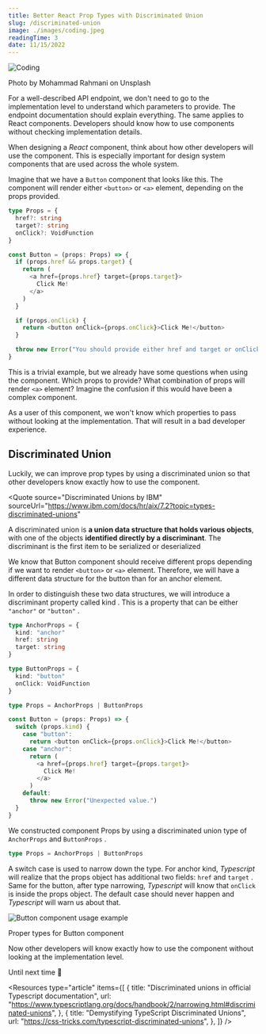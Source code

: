 ```yaml
---
title: Better React Prop Types with Discriminated Union
slug: /discriminated-union
image: ./images/coding.jpeg
readingTime: 3
date: 11/15/2022
---
```


<Intro
  title={props.pageContext.frontmatter.title}
  readingTime={props.pageContext.frontmatter.readingTime}
  date={props.pageContext.frontmatter.date}
/>

![Coding](./images/coding.jpeg)

<PhotoCaption>Photo by Mohammad Rahmani on Unsplash</PhotoCaption>

For a well-described API endpoint, we don't need to go to the implementation level to understand which parameters to provide.
The endpoint documentation should explain everything.
The same applies to React components.
Developers should know how to use components without checking implementation details.

When designing a _React_ component, think about how other developers will use the component.
This is especially important for design system components that are used across the whole system.

Imagine that we have a `Button` component that looks like this.
The component will render either `<button>` or `<a>` element, depending on the props provided.

```ts
type Props = {
  href?: string
  target?: string
  onClick?: VoidFunction
}

const Button = (props: Props) => {
  if (props.href && props.target) {
    return (
      <a href={props.href} target={props.target}>
        Click Me!
      </a>
    )
  }

  if (props.onClick) {
    return <button onClick={props.onClick}>Click Me!</button>
  }

  throw new Error("You should provide either href and target or onClick prop.")
}
```

This is a trivial example, but we already have some questions when using the component.
Which props to provide? What combination of props will render `<a>` element?
Imagine the confusion if this would have been a complex component.

As a user of this component, we won't know which properties to pass without looking at the implementation.
That will result in a bad developer experience.

## Discriminated Union

Luckily, we can improve prop types by using a discriminated union so that other developers know exactly how to use the component.

<Quote
  source="Discriminated Unions by IBM"
  sourceUrl="https://www.ibm.com/docs/hr/aix/7.2?topic=types-discriminated-unions"
>
  A discriminated union is **a union data structure that holds various
  objects**, with one of the objects **identified directly by a discriminant**.
  The discriminant is the first item to be serialized or deserialized
</Quote>

We know that Button component should receive different props depending if we want to render `<button>` or `<a>` element.
Therefore, we will have a different data structure for the button than for an anchor element.

In order to distinguish these two data structures, we will introduce a discriminant property called kind .
This is a property that can be either `"anchor"` or `"button"` .

```ts
type AnchorProps = {
  kind: "anchor"
  href: string
  target: string
}

type ButtonProps = {
  kind: "button"
  onClick: VoidFunction
}

type Props = AnchorProps | ButtonProps

const Button = (props: Props) => {
  switch (props.kind) {
    case "button":
      return <button onClick={props.onClick}>Click Me!</button>
    case "anchor":
      return (
        <a href={props.href} target={props.target}>
          Click Me!
        </a>
      )
    default:
      throw new Error("Unexpected value.")
  }
}
```

We constructed component Props by using a discriminated union type of `AnchorProps` and `ButtonProps` .

```ts
type Props = AnchorProps | ButtonProps
```

A switch case is used to narrow down the type. For anchor kind, _Typescript_ will realize that the props object has additional two fields: `href` and `target` .
Same for the button, after type narrowing, _Typescript_ will know that `onClick` is inside the props object.
The default case should never happen and _Typescript_ will warn us about that.

![Button component usage example](./images/discriminated-union/button-usage.gif)

<PhotoCaption>Proper types for Button component</PhotoCaption>

Now other developers will know exactly how to use the component without looking at
the implementation level.

Until next time 👋

<Resources
  type="article"
  items={[
    {
      title: "Discriminated unions in official Typescript documentation",
      url: "https://www.typescriptlang.org/docs/handbook/2/narrowing.html#discriminated-unions",
    },
    {
      title: "Demystifying TypeScript Discriminated Unions",
      url: "https://css-tricks.com/typescript-discriminated-unions",
    },
  ]}
/>
